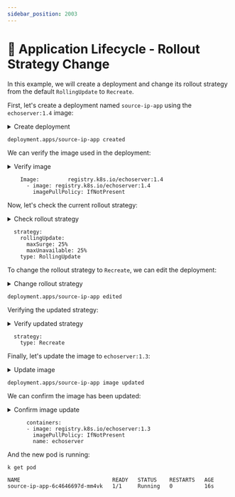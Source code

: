 ```yaml
---
sidebar_position: 2003
---
```


# 🔄 Application Lifecycle - Rollout Strategy Change

In this example, we will create a deployment and change its rollout strategy from the default `RollingUpdate` to `Recreate`.

First, let's create a deployment named `source-ip-app` using the `echoserver:1.4` image:

<details>
<summary>Create deployment</summary>

```bash
k create deployment source-ip-app --image registry.k8s.io/echoserver:1.4
```

</details>

```
deployment.apps/source-ip-app created
```

We can verify the image used in the deployment:

<details>
<summary>Verify image</summary>

```bash
k describe deployments.apps | grep -i image
k get deployments.apps source-ip-app -o yaml | grep -i image
```

</details>

```
    Image:         registry.k8s.io/echoserver:1.4
      - image: registry.k8s.io/echoserver:1.4
        imagePullPolicy: IfNotPresent
```

Now, let's check the current rollout strategy:

<details>
<summary>Check rollout strategy</summary>

```bash
k get deployments.apps source-ip-app -o yaml | grep -i strat
k get deployments.apps source-ip-app -o yaml | grep -i -A6 strat
```

</details>

```
  strategy:
    rollingUpdate:
      maxSurge: 25%
      maxUnavailable: 25%
    type: RollingUpdate
```

To change the rollout strategy to `Recreate`, we can edit the deployment:

<details>
<summary>Change rollout strategy</summary>

```bash
k edit deployments.apps source-ip-app
```

</details>

```
deployment.apps/source-ip-app edited
```

Verifying the updated strategy:

<details>
<summary>Verify updated strategy</summary>

```bash
k get deployments.apps source-ip-app -o yaml | grep -i -A6 strat
```

</details>

```
  strategy:
    type: Recreate
```

Finally, let's update the image to `echoserver:1.3`:

<details>
<summary>Update image</summary>

```bash
k set image deployments.apps source-ip-app echoserver=registry.k8s.io/echoserver:1.3
```

</details>

```
deployment.apps/source-ip-app image updated
```

We can confirm the image has been updated:

<details>
<summary>Confirm image update</summary>

```bash
k get deployments.apps source-ip-app -o yaml | grep -i -A6 conta
```

</details>

```
      containers:
      - image: registry.k8s.io/echoserver:1.3
        imagePullPolicy: IfNotPresent
        name: echoserver
```

And the new pod is running:

```
k get pod
```

```
NAME                             READY   STATUS    RESTARTS   AGE
source-ip-app-6c4646697d-mm4vk   1/1     Running   0          16s
```
